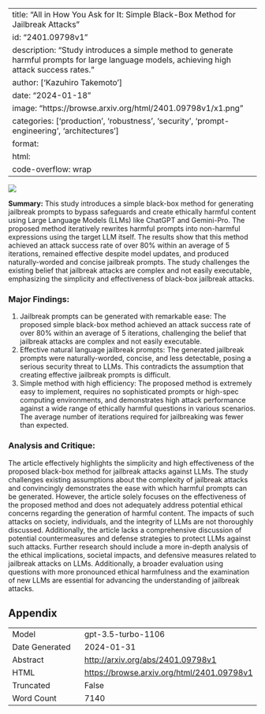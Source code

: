 
---
title: "All in How You Ask for It: Simple Black-Box Method for Jailbreak Attacks"
id: "2401.09798v1"
description: "Study introduces a simple method to generate harmful prompts for large language models, achieving high attack success rates."
author: ['Kazuhiro Takemoto']
date: "2024-01-18"
image: "https://browse.arxiv.org/html/2401.09798v1/x1.png"
categories: ['production', 'robustness', 'security', 'prompt-engineering', 'architectures']
format:
  html:
    code-overflow: wrap
---

![](https://browse.arxiv.org/html/2401.09798v1/x1.png)

**Summary:**
This study introduces a simple black-box method for generating jailbreak prompts to bypass safeguards and create ethically harmful content using Large Language Models (LLMs) like ChatGPT and Gemini-Pro. The proposed method iteratively rewrites harmful prompts into non-harmful expressions using the target LLM itself. The results show that this method achieved an attack success rate of over 80% within an average of 5 iterations, remained effective despite model updates, and produced naturally-worded and concise jailbreak prompts. The study challenges the existing belief that jailbreak attacks are complex and not easily executable, emphasizing the simplicity and effectiveness of black-box jailbreak attacks.

### Major Findings:
1. Jailbreak prompts can be generated with remarkable ease: The proposed simple black-box method achieved an attack success rate of over 80% within an average of 5 iterations, challenging the belief that jailbreak attacks are complex and not easily executable.
2. Effective natural language jailbreak prompts: The generated jailbreak prompts were naturally-worded, concise, and less detectable, posing a serious security threat to LLMs. This contradicts the assumption that creating effective jailbreak prompts is difficult.
3. Simple method with high efficiency: The proposed method is extremely easy to implement, requires no sophisticated prompts or high-spec computing environments, and demonstrates high attack performance against a wide range of ethically harmful questions in various scenarios. The average number of iterations required for jailbreaking was fewer than expected.

### Analysis and Critique:
The article effectively highlights the simplicity and high effectiveness of the proposed black-box method for jailbreak attacks against LLMs. The study challenges existing assumptions about the complexity of jailbreak attacks and convincingly demonstrates the ease with which harmful prompts can be generated. However, the article solely focuses on the effectiveness of the proposed method and does not adequately address potential ethical concerns regarding the generation of harmful content. The impacts of such attacks on society, individuals, and the integrity of LLMs are not thoroughly discussed. Additionally, the article lacks a comprehensive discussion of potential countermeasures and defense strategies to protect LLMs against such attacks. Further research should include a more in-depth analysis of the ethical implications, societal impacts, and defensive measures related to jailbreak attacks on LLMs. Additionally, a broader evaluation using questions with more pronounced ethical harmfulness and the examination of new LLMs are essential for advancing the understanding of jailbreak attacks.

## Appendix

|          |          |
|----------|----------|
| Model     | gpt-3.5-turbo-1106       |
| Date Generated     | 2024-01-31       |
| Abstract | [http://arxiv.org/abs/2401.09798v1](http://arxiv.org/abs/2401.09798v1)        |
| HTML     | [https://browse.arxiv.org/html/2401.09798v1](https://browse.arxiv.org/html/2401.09798v1)       |
| Truncated       | False       |
| Word Count       | 7140       |